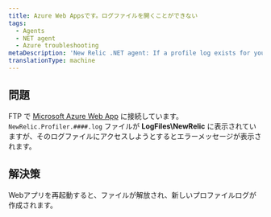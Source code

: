 ```yaml
---
title: Azure Web Appsです。ログファイルを開くことができない
tags:
  - Agents
  - NET agent
  - Azure troubleshooting
metaDescription: 'New Relic .NET agent: If a profile log exists for your Azure Web App but you cannot view it, restart your web app.'
translationType: machine
---
```


## 問題

FTP で [Microsoft Azure Web App](/docs/agents/net-agent/azure-installation/install-app-azure-web-apps) に接続しています。 `NewRelic.Profiler.####.log` ファイルが **LogFiles\\NewRelic** に表示されていますが、そのログファイルにアクセスしようとするとエラーメッセージが表示されます。

## 解決策

Webアプリを再起動すると、ファイルが解放され、新しいプロファイルログが作成されます。